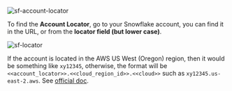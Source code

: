 ![sf-account-locator](/content/docs/get-started/instance/snowflake/bytebase-account-locator.webp)

To find the **Account Locator**, go to your Snowflake account, you can find it in the URL, or from the **locator field (but lower case)**.

![sf-locator](/content/docs/get-started/instance/snowflake/snowflake-account-locator.webp)

If the account is located in the AWS US West (Oregon) region, then it would be something like `xy12345`, otherwise, the format will be `<<account_locator>>.<<cloud_region_id>>.<<cloud>>` such as `xy12345.us-east-2.aws`. See [official doc](https://docs.snowflake.com/en/user-guide/admin-account-identifier#using-an-account-locator-as-an-identifier).